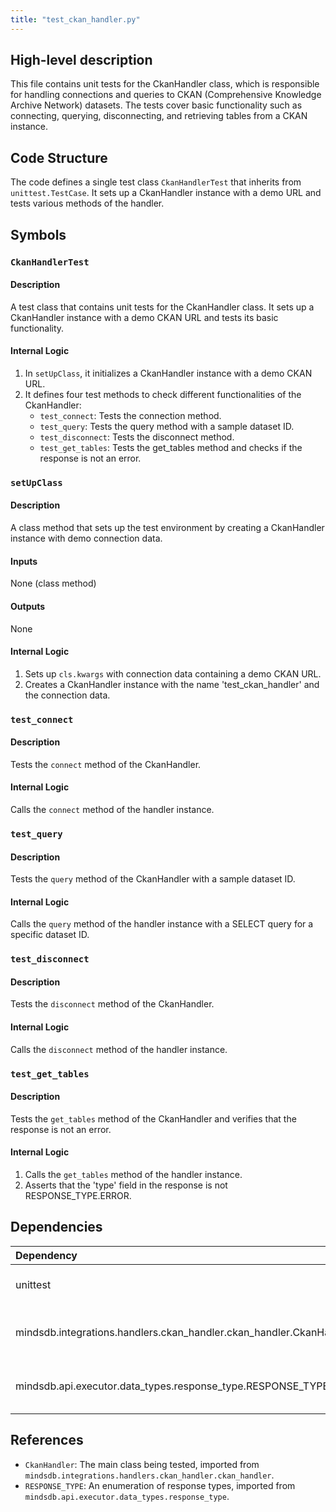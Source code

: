```yaml
---
title: "test_ckan_handler.py"
---
```


## High-level description
This file contains unit tests for the CkanHandler class, which is responsible for handling connections and queries to CKAN (Comprehensive Knowledge Archive Network) datasets. The tests cover basic functionality such as connecting, querying, disconnecting, and retrieving tables from a CKAN instance.

## Code Structure
The code defines a single test class `CkanHandlerTest` that inherits from `unittest.TestCase`. It sets up a CkanHandler instance with a demo URL and tests various methods of the handler.

## Symbols

### `CkanHandlerTest`
#### Description
A test class that contains unit tests for the CkanHandler class. It sets up a CkanHandler instance with a demo CKAN URL and tests its basic functionality.

#### Internal Logic
1. In `setUpClass`, it initializes a CkanHandler instance with a demo CKAN URL.
2. It defines four test methods to check different functionalities of the CkanHandler:
   - `test_connect`: Tests the connection method.
   - `test_query`: Tests the query method with a sample dataset ID.
   - `test_disconnect`: Tests the disconnect method.
   - `test_get_tables`: Tests the get_tables method and checks if the response is not an error.

### `setUpClass`
#### Description
A class method that sets up the test environment by creating a CkanHandler instance with demo connection data.

#### Inputs
None (class method)

#### Outputs
None

#### Internal Logic
1. Sets up `cls.kwargs` with connection data containing a demo CKAN URL.
2. Creates a CkanHandler instance with the name 'test_ckan_handler' and the connection data.

### `test_connect`
#### Description
Tests the `connect` method of the CkanHandler.

#### Internal Logic
Calls the `connect` method of the handler instance.

### `test_query`
#### Description
Tests the `query` method of the CkanHandler with a sample dataset ID.

#### Internal Logic
Calls the `query` method of the handler instance with a SELECT query for a specific dataset ID.

### `test_disconnect`
#### Description
Tests the `disconnect` method of the CkanHandler.

#### Internal Logic
Calls the `disconnect` method of the handler instance.

### `test_get_tables`
#### Description
Tests the `get_tables` method of the CkanHandler and verifies that the response is not an error.

#### Internal Logic
1. Calls the `get_tables` method of the handler instance.
2. Asserts that the 'type' field in the response is not RESPONSE_TYPE.ERROR.

## Dependencies
| Dependency | Purpose |
|:-----------|:--------|
| unittest | Provides the testing framework |
| mindsdb.integrations.handlers.ckan_handler.ckan_handler.CkanHandler | The main class being tested |
| mindsdb.api.executor.data_types.response_type.RESPONSE_TYPE | Used to check response types |

## References
- `CkanHandler`: The main class being tested, imported from `mindsdb.integrations.handlers.ckan_handler.ckan_handler`.
- `RESPONSE_TYPE`: An enumeration of response types, imported from `mindsdb.api.executor.data_types.response_type`.